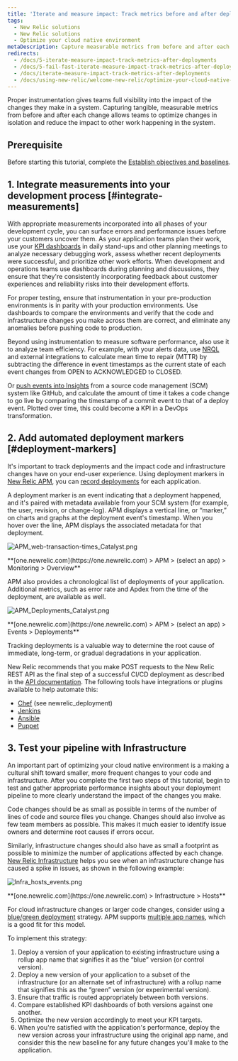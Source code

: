 ```yaml
---
title: 'Iterate and measure impact: Track metrics before and after deployments'
tags:
  - New Relic solutions
  - New Relic solutions
  - Optimize your cloud native environment
metaDescription: Capture measurable metrics from before and after each deployment to optimize changes.
redirects:
  - /docs/5-iterate-measure-impact-track-metrics-after-deployments
  - /docs/5-fail-fast-iterate-measure-impact-track-metrics-after-deployments
  - /docs/iterate-measure-impact-track-metrics-after-deployments
  - /docs/using-new-relic/welcome-new-relic/optimize-your-cloud-native-environment/iterate-measure-impact-track-metrics-after-deployments
---
```


Proper instrumentation gives teams full visibility into the impact of the changes they make in a system. Capturing tangible, measurable metrics from before and after each change allows teams to optimize changes in isolation and reduce the impact to other work happening in the system.

## Prerequisite

Before starting this tutorial, complete the [Establish objectives and baselines](https://docs.newrelic.com/docs/establish-objectives-baselines-define-team-slos).

## 1. Integrate measurements into your development process [#integrate-measurements]

With appropriate measurements incorporated into all phases of your development cycle, you can surface errors and performance issues before your customers uncover them. As your application teams plan their work, use your [KPI dashboards](/docs/using-new-relic/welcome-new-relic/measure-devops-success/establish-team-dashboards) in daily stand-ups and other planning meetings to analyze necessary debugging work, assess whether recent deployments were successful, and prioritize other work efforts. When development and operations teams use dashboards during planning and discussions, they ensure that they're consistently incorporating feedback about customer experiences and reliability risks into their development efforts.

For proper testing, ensure that instrumentation in your pre-production environments is in parity with your production environments. Use dashboards to compare the environments and verify that the code and infrastructure changes you make across them are correct, and eliminate any anomalies before pushing code to production.

Beyond using instrumentation to measure software performance, also use it to analyze team efficiency. For example, with your alerts data, use [NRQL](https://docs.newrelic.com/docs/insights/nrql-new-relic-query-language/using-nrql/introduction-nrql) and external integrations to calculate mean time to repair (MTTR) by subtracting the difference in event timestamps as the current state of each event changes from OPEN to ACKNOWLEDGED to CLOSED.

Or [push events into Insights](/docs/insights/insights-data-sources/custom-data/insert-custom-events-insights-api) from a source code management (SCM) system like GitHub, and calculate the amount of time it takes a code change to go live by comparing the timestamp of a commit event to that of a deploy event. Plotted over time, this could become a KPI in a DevOps transformation.

## 2. Add automated deployment markers [#deployment-markers]

It's important to track deployments and the impact code and infrastructure changes have on your end-user experience. Using deployment markers in [New Relic APM](/docs/apm/new-relic-apm/getting-started/introduction-new-relic-apm), you can [record deployments](/docs/apm/new-relic-apm/maintenance/record-deployments) for each application.

A deployment marker is an event indicating that a deployment happened, and it's paired with metadata available from your SCM system (for example, the user, revision, or change-log). APM displays a vertical line, or “marker,” on charts and graphs at the deployment event's timestamp. When you hover over the line, APM displays the associated metadata for that deployment.

![APM_web-transaction-times_Catalyst.png](./images/APM_web-transaction-times_Catalyst.png "APM_web-transaction-times_Catalyst.png")

<figcaption>
  **[one.newrelic.com](https://one.newrelic.com) > APM > (select an app) > Monitoring > Overview**
</figcaption>

APM also provides a chronological list of deployments of your application. Additional metrics, such as error rate and Apdex from the time of the deployment, are available as well.

![APM_Deployments_Catalyst.png](./images/APM_Deployments_Catalyst.png "APM_Deployments_Catalyst.png")

<figcaption>
  **[one.newrelic.com](https://one.newrelic.com) > APM > (select an app) > Events > Deployments**
</figcaption>

Tracking deployments is a valuable way to determine the root cause of immediate, long-term, or gradual degradations in your application.

New Relic recommends that you make POST requests to the New Relic REST API as the final step of a successful CI/CD deployment as described in the [API documentation](https://docs.newrelic.com/docs/apm/new-relic-apm/maintenance/record-deployments). The following tools have integrations or plugins available to help automate this:

* [Chef](https://supermarket.chef.io/cookbooks/newrelic) (see newrelic_deployment)
* [Jenkins](https://wiki.jenkins.io/display/JENKINS/New+Relic+Deployment+Notifier+Plugin)
* [Ansible](https://docs.ansible.com/ansible/latest/modules/newrelic_deployment_module.html)
* [Puppet](https://forge.puppet.com/claranet/newrelic/readme)

## 3. Test your pipeline with Infrastructure

An important part of optimizing your cloud native environment is a making a cultural shift toward smaller, more frequent changes to your code and infrastructure. After you complete the first two steps of this tutorial, begin to test and gather appropriate performance insights about your deployment pipeline to more clearly understand the impact of the changes you make.

Code changes should be as small as possible in terms of the number of lines of code and source files you change. Changes should also involve as few team members as possible. This makes it much easier to identify issue owners and determine root causes if errors occur.

Similarly, infrastructure changes should also have as small a footprint as possible to minimize the number of applications affected by each change. [New Relic Infrastructure](https://docs.newrelic.com/docs/infrastructure/new-relic-infrastructure/installation/install-infrastructure-linux) helps you see when an infrastructure change has caused a spike in issues, as shown in the following example:

![Infra_hosts_events.png](./images/Infra_hosts_events.png "Infra_hosts_events.png")

<figcaption>
  **[one.newrelic.com](https://one.newrelic.com) > Infrastructure > Hosts**
</figcaption>

For cloud infrastructure changes or larger code changes, consider using a [blue/green deployment](https://martinfowler.com/bliki/BlueGreenDeployment.html) strategy. APM supports [multiple app names](https://docs.newrelic.com/docs/agents/manage-apm-agents/app-naming/use-multiple-names-app), which is a good fit for this model.

To implement this strategy:

1. Deploy a version of your application to existing infrastructure using a rollup app name that signifies it as the “blue” version (or control version).
2. Deploy a new version of your application to a subset of the infrastructure (or an alternate set of infrastructure) with a rollup name that signifies this as the “green” version (or experimental version).
3. Ensure that traffic is routed appropriately between both versions.
4. Compare established KPI dashboards of both versions against one another.
5. Optimize the new version accordingly to meet your KPI targets.
6. When you're satisfied with the application's performance, deploy the new version across your infrastructure using the original app name, and consider this the new baseline for any future changes you'll make to the application.
